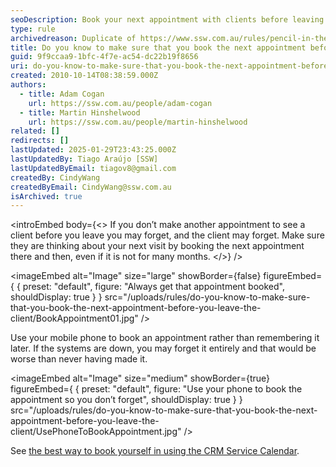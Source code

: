 ```yaml
---
seoDescription: Book your next appointment with clients before leaving to avoid forgetfulness and ensure a smooth follow-up process.
type: rule
archivedreason: Duplicate of https://www.ssw.com.au/rules/pencil-in-the-next-booking
title: Do you know to make sure that you book the next appointment before you leave the client?
guid: 9f9ccaa9-1bfc-4f7e-ac54-dc22b19f8656
uri: do-you-know-to-make-sure-that-you-book-the-next-appointment-before-you-leave-the-client
created: 2010-10-14T08:38:59.000Z
authors:
  - title: Adam Cogan
    url: https://ssw.com.au/people/adam-cogan
  - title: Martin Hinshelwood
    url: https://ssw.com.au/people/martin-hinshelwood
related: []
redirects: []
lastUpdated: 2025-01-29T23:43:25.000Z
lastUpdatedBy: Tiago Araújo [SSW]
lastUpdatedByEmail: tiagov8@gmail.com
createdBy: CindyWang
createdByEmail: CindyWang@ssw.com.au
isArchived: true
---
```


<introEmbed
  body={<>
If you don’t make another appointment to see a client before you leave you may forget, and the client may forget. Make sure they are thinking about your next visit by booking the next appointment there and then, even if it is not for many months.
  </>}
/>

<imageEmbed
  alt="Image"
  size="large"
  showBorder={false}
  figureEmbed={ {
    preset: "default",
    figure: "Always get that appointment booked",
    shouldDisplay: true
  } }
  src="/uploads/rules/do-you-know-to-make-sure-that-you-book-the-next-appointment-before-you-leave-the-client/BookAppointment01.jpg"
/>

Use your mobile phone to book an appointment rather than remembering it later. If the systems are down, you may forget it entirely and that would be worse than never having made it.

<imageEmbed
  alt="Image"
  size="medium"
  showBorder={true}
  figureEmbed={ {
    preset: "default",
    figure: "Use your phone to book the appointment so you don’t forget",
    shouldDisplay: true
  } }
  src="/uploads/rules/do-you-know-to-make-sure-that-you-book-the-next-appointment-before-you-leave-the-client/UsePhoneToBookAppointment.jpg"
/>

See [the best way to book yourself in using the CRM Service Calendar](/book-developers-for-a-project).
